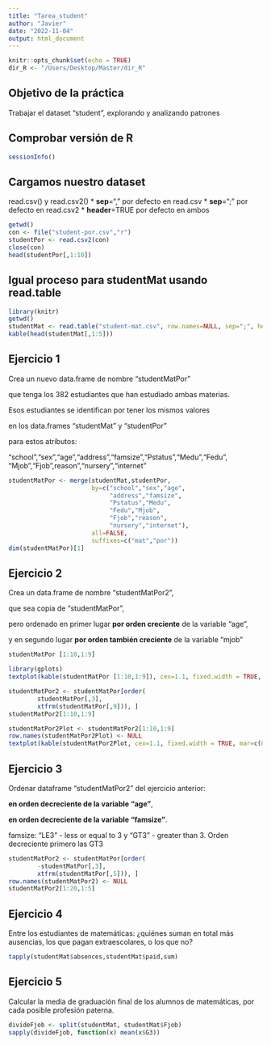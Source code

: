 ---
title: "Tarea_student"
author: "Javier"
date: "2022-11-04"
output: html_document
---



```{r setup, include=FALSE}
knitr::opts_chunk$set(echo = TRUE)
dir_R <- "/Users/Desktop/Master/dir_R"
```



## Objetivo de la práctica

Trabajar el dataset "student", explorando y analizando patrones


## Comprobar versión de R

```{r versioninfo, echo=TRUE, results='hide', message=FALSE, warning=FALSE, error=FALSE}
sessionInfo()

```
## Cargamos nuestro dataset

read.csv() y read.csv2()
* __sep__="," por defecto en read.csv
* __sep__=";" por defecto en read.csv2
* __header__=TRUE por defecto en ambos


```{r conreadcsv2, echo=TRUE, results='hide', message=FALSE, warning=FALSE, error=FALSE}
getwd()
con <- file("student-por.csv","r")
studentPor <- read.csv2(con)
close(con)
head(studentPor[,1:10])
```


##  Igual proceso para studentMat usando read.table



```{r read.table, echo=TRUE, results='hide', message=FALSE, warning=FALSE, error=FALSE}
library(knitr)
getwd()
studentMat <- read.table("student-mat.csv", row.names=NULL, sep=";", header=TRUE)
kable(head(studentMat[,1:5]))
```





## Ejercicio 1

Crea un nuevo data.frame de nombre "studentMatPor"

que tenga los 382 estudiantes que han estudiado ambas materias.

Esos estudiantes se identifican por tener los mismos valores

en los data.frames "studentMat" y "studentPor"

para estos atributos:

"school","sex","age","address","famsize","Pstatus","Medu","Fedu",
"Mjob","Fjob",reason","nursery","internet"



```{r merge, echo=TRUE, results='asis', message=FALSE, warning=FALSE, error=FALSE}
studentMatPor <- merge(studentMat,studentPor,
                       by=c("school","sex","age",
                            "address","famsize",
                            "Pstatus","Medu",
                            "Fedu","Mjob",
                            "Fjob","reason",
                            "nursery","internet"), 
                       all=FALSE,
                       suffixes=c("mat","por"))
dim(studentMatPor)[1]
```



## Ejercicio 2

Crea un data.frame de nombre "studentMatPor2",

que sea copia de "studentMatPor",

pero ordenado en primer lugar __por orden creciente__ de la variable "age",

y en segundo lugar __por orden también creciente__ de la variable "mjob"




```{r order1, echo=TRUE, results='hide', message=FALSE, warning=FALSE, error=FALSE}
studentMatPor [1:10,1:9]
```


```{r order1plot, echo=FALSE, results='markup', message=FALSE, warning=FALSE, error=FALSE, fig.width=9,fig.height=6}
library(gplots)
textplot(kable(studentMatPor [1:10,1:9]), cex=1.1, fixed.width = TRUE, mar=c(0,0,0,0))
```


```{r order1b, echo=TRUE, results='hide', message=FALSE, warning=FALSE, error=FALSE}
studentMatPor2 <- studentMatPor[order(
        studentMatPor[,3],
        xtfrm(studentMatPor[,9])), ]
studentMatPor2[1:10,1:9]
```

```{r order1bplot, echo=FALSE, results='markup', message=FALSE, warning=FALSE, error=FALSE,fig.width=9,fig.height=7}
studentMatPor2Plot <- studentMatPor2[1:10,1:9]
row.names(studentMatPor2Plot) <- NULL
textplot(kable(studentMatPor2Plot, cex=1.1, fixed.width = TRUE, mar=c(0,0,0,0)))
```


## Ejercicio 3

Ordenar dataframe "studentMatPor2" del ejercicio anterior:

  __en orden decreciente de la variable "age"__,

 __en orden decreciente de la variable "famsize"__.
 
 famsize: "LE3" - less or equal to 3 y "GT3" - greater than 3. Orden decreciente primero las GT3



```{r order2, echo=TRUE, results='hide', message=FALSE, warning=FALSE, error=FALSE}
studentMatPor2 <- studentMatPor[order(
        -studentMatPor[,3],
        xtfrm(studentMatPor[,5])), ]
row.names(studentMatPor2) <- NULL
studentMatPor2[1:20,1:5]
```


## Ejercicio 4 

Entre los estudiantes de matemáticas: ¿quiénes suman en total más ausencias, los que pagan extraescolares, 
o los que no?


```{r tapply, echo=TRUE, results='hide', message=FALSE, warning=FALSE, error=FALSE,fig.width=25,fig.height=3}
tapply(studentMat$absences,studentMat$paid,sum)
```


## Ejercicio 5

Calcular la media de graduación final de los alumnos de matemáticas, por cada posible profesión paterna.

```{r split, echo=TRUE, results='hide', message=FALSE, warning=FALSE, error=FALSE}
divideFjob <- split(studentMat, studentMat$Fjob)
sapply(divideFjob, function(x) mean(x$G3))
```


















